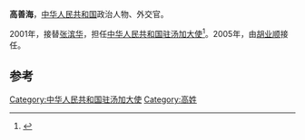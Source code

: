 '''高善海'''，[[中华人民共和国|中华人民共和国]]政治人物、外交官。

2001年，接替[[张滨华|张滨华]]，担任[[中国驻汤加大使列表|中华人民共和国驻汤加大使]]<ref>{{cite web|author=中华人民共和国外交部|title=中国驻汤加历任大使|url=http://www.mfa.gov.cn/chn/pds/ziliao/wjrw/2167/2173/t9277.htm|publisher=中华人民共和国外交部|accessdate=2012-03-09}}</ref>。2005年，由[[胡业顺|胡业顺]]接任。

== 参考 ==
{{reflist}}
{{start box}}
{{s-dip}}
{{succession box|[[张滨华|张滨华]]|[[胡业顺|胡业顺]]|[[中国驻汤加大使列表|中华人民共和国驻汤加大使]]|2001年12月-2005年11月}}
{{end box}}
{{中国政治人物小作品}}

[[Category:中华人民共和国驻汤加大使|Category:中华人民共和国驻汤加大使]]
[[Category:高姓|Category:高姓]]